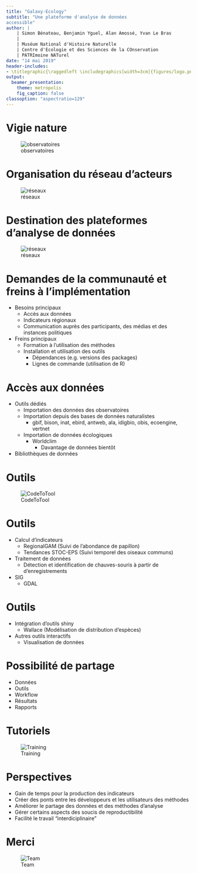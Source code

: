 ```yaml
---
title: "Galaxy-Ecology"
subtitle: "Une plateforme d'analyse de données
accessible"
author: |
    | Simon Bénateau, Benjamin Yguel, Alan Amossé, Yvan Le Bras
    |
    | Muséum National d'Histoire Naturelle
    | Centre d'Ecologie et des Sciences de la COnservation
    | PATRImoine NATurel
date: "14 mai 2019"
header-includes:
- \titlegraphic{\raggedleft \includegraphics[width=3cm]{figures/logo.png}}
output:
  beamer_presentation:
    theme: metropolis
    fig_caption: false
classoption: "aspectratio=129"
---
```


# Vigie nature  
![observatoires](figures/observatoires_vigienature_aml.jpg)

# Organisation du réseau d'acteurs
![réseaux](figures/Vigie-Nature-Network.jpg)

# Destination des plateformes d'analyse de données
![réseaux](figures/Vigie-Nature-Network2.png)

# Demandes de la communauté et freins à l'implémentation

- Besoins principaux
    - Accès aux données
    - Indicateurs régionaux
    - Communication auprès des participants, des médias et des instances politiques
- Freins principaux
    - Formation à l'utilisation des méthodes
    - Installation et utilisation des outils
        - Dépendances (e.g. versions des packages)
        - Lignes de commande (utilisation de R)


# Accès aux données

- Outils dédiés
    - Importation des données des observatoires
    - Importation depuis des bases de données naturalistes
        - gbif, bison, inat, ebird, antweb, ala, idigbio, obis, ecoengine, vertnet
    - Importation de données écologiques
        - Worldclim
	      - Davantage de données bientôt
- Bibliothèques de données

# Outils

![CodeToTool](figures/codeToTool.png)

# Outils

- Calcul d'indicateurs
    - RegionalGAM (Suivi de l'abondance de papillon)
    - Tendances STOC-EPS (Suivi temporel des oiseaux communs)
- Traitement de données
    - Détection et identification de chauves-souris à partir de d'enregistrements
- SIG
    - GDAL

# Outils

- Intégration d'outils shiny
    - Wallace (Modélisation de distribution d'espèces)
- Autres outils interactifs
    - Visualisation de données  

# Possibilité de partage

- Données
- Outils
- Workflow
- Résultats
- Rapports

# Tutoriels

![Training](figures/galaxyTraining.png)

# Perspectives

- Gain de temps pour la production des indicateurs
- Créer des ponts entre les développeurs et les utilisateurs des méthodes
- Améliorer le partage des données et des méthodes d'analyse
- Gérer certains aspects des soucis de reproductibilité
- Facilité le travail "interdiciplinaire"

# Merci

![Team](figures/team.png)
